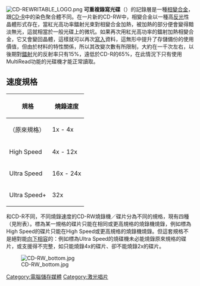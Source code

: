 {{Optical disc authoring}}
{{noteTA
|1=zh-hans:刻录; zh-hant:錄寫;
|2=zh-hans:刻录; zh-hant:燒錄;
|3=zh-hans:支持; zh-hant:支援;
}}
[[File:CD-REWRITABLE_LOGO.png|thumb]]
'''可重複錄寫光碟'''（{{lang|en|Compact Disc ReWritable；'''CD-RW'''}}）的記錄層是一種[[相變合金|相變合金]]，跟[[CD-R|CD-R]]中的染色聚合體不同。在一片新的CD-RW中，相變合金以一種高[[反射_(物理學)|反光]]性晶體形式存在，當紅光高功率鐳射光束對相變合金加熱，被加熱的部分便會變得黯淡無光，這就相當於一般光碟上的微坑。如果再次用紅光高功率的鐳射加熱相變合金，它又會變回晶體，這樣就可以再次[[寫入|寫入]]資料，這無形中提升了存儲備份的使用價值，但由於材料的特性關係，所以其改變次數有所限制，大約在一千次左右，以後期對[[鐳射|鐳射]]光的反射率只有15%，遠低於CD-R的65%，在此情況下只有使用MultiRead功能的光碟機才能正常讀取。

== 速度規格 ==
{| border="1" cellspacing="0" cellpadding="2" style="float:right; margin-left: 1em;"
|- bgcolor="#cccccc"
!規格
!燒錄速度
|-
|（原來規格）
|1x - 4x
|-
|High Speed
|4x - 12x
|-
|Ultra Speed
|16x - 24x
|-
|Ultra Speed+
|32x
|}

和CD-R不同，不同燒錄速度的CD-RW燒錄機／碟片分為不同的規格，現有四種（見附表）。標為某一規格的碟片只能在相同或更高規格的燒錄機燒錄，例如標為High Speed的碟片只能在High Speed或更高規格的燒錄機燒錄。但這套規格不是絕對能[[向下相容|向下相容]]的：例如標為Ultra Speed的燒碟機未必能燒錄原來規格的碟片，或支援得不完整，如只能燒錄4x的碟片、卻不能燒錄2x的碟片。

[[File:CD-RW_bottom.jpg|thumb]]

{{compu-stub}}
{{Rainbow Books}}
{{电脑基本部件}}

[[Category:電腦儲存媒體|Category:電腦儲存媒體]]
[[Category:激光唱片|Category:激光唱片]]